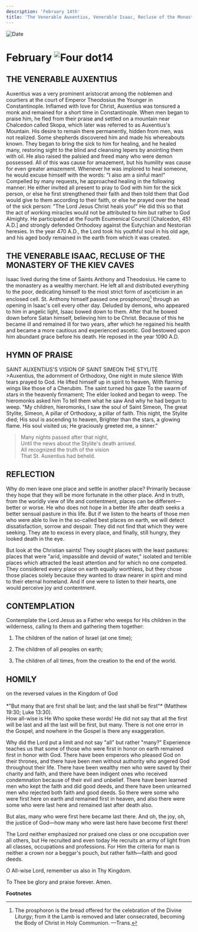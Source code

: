 ```yaml
---
description: 'February 14th'
title: 'The Venerable Auxentius, Venerable Isaac, Recluse of the Monastery of the Kiev Caves'
---
```


<CustomPaginator />
<RunningHead />

<Image src="/title-imprint.png" height={68} width={50} alt="Date" className="title-imprint"/>

# <div id="date">February <Image className="four-dot" src="/four-dot.png" height={15} width={15} alt="Four dot" />14</div>

## THE VENERABLE AUXENTIUS

Auxentius was a very prominent aristocrat among the noblemen and courtiers at the court of Emperor Theodosius the Younger in Constantinople. Inflamed with love for Christ, Auxentius was tonsured a monk and remained for a short time in Constantinople. When men began to praise him, he fled from their praise and settled on a mountain near Chalcedon called Skopa, which later was referred to as Auxentius's Mountain. His desire to remain there permanently, hidden from men, was not realized. Some shepherds discovered him and made his whereabouts known. They began to bring the sick to him for healing, and he healed many, restoring sight to the blind and cleansing lepers by anointing them with oil. He also raised the palsied and freed many who were demon possessed. All of this was cause for amazement, but his humility was cause for even greater amazement. Whenever he was implored to heal someone, he would excuse himself with the words: "I also am a sinful man!" Compelled by many requests, he approached healing in the following manner: He either invited all present to pray to God with him for the sick person, or else he first strengthened their faith and then told them that God would give to them according to their faith, or else he prayed over the head of the sick person: "The Lord Jesus Christ heals you!" He did this so that the act of working miracles would not be attributed to him but rather to God Almighty. He participated at the Fourth Ecumenical Council [Chalcedon, 451 A.D.] and strongly defended Orthodoxy against the Eutychian and Nestorian heresies. In the year 470 A.D., the Lord took his youthful soul in his old age, and his aged body remained in the earth from which it was created.

## THE VENERABLE ISAAC, RECLUSE OF THE MONASTERY OF THE KIEV CAVES

Isaac lived during the time of Saints Anthony and Theodosius. He came to the monastery as a wealthy merchant. He left all and distributed everything to the poor, dedicating himself to the most strict form of asceticism in an enclosed cell. St. Anthony himself passed one prosphoron)[^1] through an opening in Isaac's cell every other day. Deluded by demons, who appeared to him in angelic light, Isaac bowed down to them. After that he bowed down before Satan himself, believing him to be Christ. Because of this he became ill and remained ill for two years, after which he regained his health and became a more cautious and experienced ascetic. God bestowed upon him abundant grace before his death. He reposed in the year 1090 A.D.


## HYMN OF PRAISE
<div style={{textAlign:'center', color:'crimson', fontWeight:'bold'}}>
SAINT AUXENTIUS'S VISION OF SAINT SIMEON THE STYLITE
</div>
>Auxentius, the adornment of Orthodoxy,  
One night in mute silence  
With tears prayed to God.  
He lifted himself up in spirit to heaven,  
With flaming wings like those of a Cherubim.  
The saint turned his gaze  
To the swarm of stars in the heavenly firmament;  
The elder looked and began to weep.  
The hieromonks asked him  
To tell them what he saw  
And why he had begun to weep.  
"My children, hieromonks,  
I saw the soul of Saint Simeon,  
The great Stylite, Simeon,  
A pillar of Orthodoxy, a pillar of faith.  
This night, the Stylite died;  
His soul is ascending to heaven,  
Brighter than the stars, a glowing flame.  
His soul visited us;  
He graciously greeted me, a sinner."  

>Many nights passed after that night,  
Until the news about the Stylite's death arrived.  
All recognized the truth of the vision  
That St. Auxentius had beheld.  


## REFLECTION

Why do men leave one place and settle in another place? Primarily because they hope that they will be more fortunate in the other place. And in truth, from the worldly view of life and contentment, places can be different—better or worse. He who does not hope in a better life after death seeks a better sensual pasture in this life. But if we listen to the hearts of those men who were able to live in the so-called best places on earth, we will detect dissatisfaction, sorrow and despair. They did not find that which they were seeking. They ate to excess in every place, and finally, still hungry, they looked death in the eye.

But look at the Christian saints! They sought places with the least pastures: places that were "arid, impassible and devoid of water," isolated and terrible places which attracted the least attention and for which no one competed. They considered every place on earth equally worthless, but they chose those places solely because they wanted to draw nearer in spirit and mind to their eternal homeland. And if one were to listen to their hearts, one would perceive joy and contentment.


## CONTEMPLATION

Contemplate the Lord Jesus as a Father who weeps for His children in the wilderness, calling to them and gathering them together:

1. The children of the nation of Israel (at one time);

2. The children of all peoples on earth;

3. The children of all times, from the creation to the end of the world.


## HOMILY
<div style={{textAlign:'center', color:'crimson', fontWeight:'bold'}}>
on the reversed values in the Kingdom of God
</div><br />
<div style={{textAlign:'right'}}>
*"But many that are first shall be last; and the last shall be first"* (Matthew 19:30; Luke 13:30).
</div>
How all-wise is He Who spoke these words! He did not say that all the first will be last and all the last will be first, but many. There is not one error in the Gospel, and nowhere in the Gospel is there any exaggeration.

Why did the Lord put a limit and not say "all" but rather "many?" Experience teaches us that some of those who were first in honor on earth remained first in honor with God. There have been emperors who pleased God on their thrones, and there have been men without authority who angered God throughout their life.  There have been wealthy men who were saved by their charity and faith, and there have been indigent ones who received condemnation because of their evil and unbelief. There have been learned men who kept the faith and did good deeds, and there have been unlearned men who rejected both faith and good deeds. So there were some who were first here on earth and remained first in heaven, and also there were some who were last here and remained last after death also.

But alas, many who were first here became last there. And oh, the joy, oh, the justice of God—how many who were last here have become first there!

The Lord neither emphasized nor praised one class or one occupation over all others, but He recruited and even today He recruits an army of light from all classes, occupations and professions. For Him the criteria for man is neither a crown nor a beggar's pouch, but rather faith—faith and good deeds.

O All-wise Lord, remember us also in Thy Kingdom.

To Thee be glory and praise forever. Amen.

**Footnotes**

[^1]: The prosphoron is the bread offered for the celebration of the Divine Liturgy; from it the Lamb is removed and later consecrated, becoming the Body of Christ in Holy Communion. —Trans.
